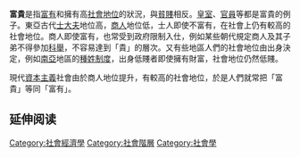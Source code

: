 {{otheruse|富貴 (消歧義)}}
{{多個問題|
{{Expand |time=2011-03-29T12:24:59+00:00 }}
{{Unreferenced |time=2011-03-29T12:24:59+00:00 }}
{{wwv}}
}}
'''富貴'''是指[[富有|富有]]和擁有高[[社會地位|社會地位]]的狀況，與[[貧賤|貧賤]]相反。[[皇室|皇室]]、[[官員|官員]]等都是富貴的例子。東亞古代[[士大夫|士大夫]]地位高，[[商人|商人]]地位低，士人即使不富有，在社會上仍有較高的社會地位。商人即使富有，也常受到政府限制入仕，例如某些朝代規定商人及其子弟不得參加[[科舉|科舉]]，不容易達到「貴」的層次。又有些地區人們的社會地位由出身決定，例如[[南亞|南亞]]地區的[[種姓制度|種姓制度]]，出身低賤者即使擁有財富，社會地位仍然低賤。

現代[[資本主義|資本主義]]社會由於商人地位提升，有較高的社會地位，於是人們就常把「富貴」等同「富有」。

== 延伸阅读 ==
{{Wikisource further reading}}

{{Sociology-stub}}

[[Category:社會經濟學|Category:社會經濟學]]
[[Category:社會階層|Category:社會階層]]
[[Category:社會學|Category:社會學]]